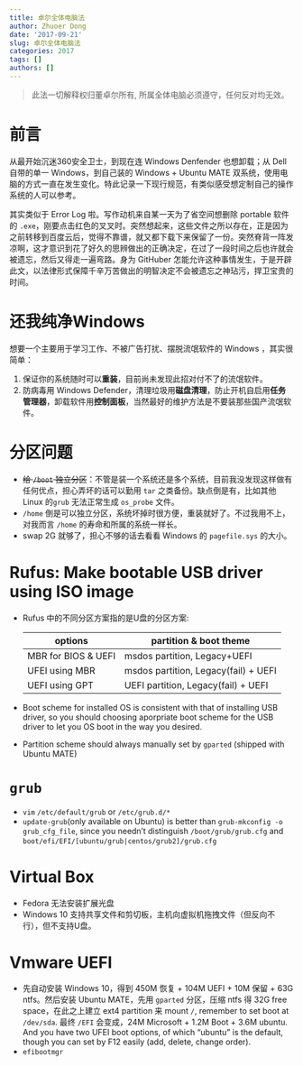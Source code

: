 ```yaml
---
title: 卓尔全体电脑法
author: Zhuoer Dong
date: '2017-09-21'
slug: 卓尔全体电脑法
categories: 2017
tags: []
authors: []
---
```


> 此法一切解释权归董卓尔所有, 所属全体电脑必须遵守，任何反对均无效。


# 前言

从最开始沉迷360安全卫士，到现在连 Windows Denfender 也想卸载；从 Dell 自带的单一 Windows，到自己装的 Windows + Ubuntu MATE 双系统，使用电脑的方式一直在发生变化。特此记录一下现行规范，有类似感受想定制自己的操作系统的人可以参考。
 
其实类似于 Error Log 啦。写作动机来自某一天为了省空间想删除 portable 软件的 `.exe`，刚要点击红色的叉叉时。突然想起来，这些文件之所以存在，正是因为之前转移到百度云后，觉得不靠谱，就又都下载下来保留了一份。突然脊背一阵发凉啊，这才意识到花了好久的思辨做出的正确决定，在过了一段时间之后也许就会被遗忘，然后又得走一遍弯路。身为 GitHuber 怎能允许这种事情发生，于是开辟此文，以法律形式保障千辛万苦做出的明智决定不会被遗忘之神玷污，捍卫宝贵的时间。



# 还我纯净Windows

想要一个主要用于学习工作、不被广告打扰、摆脱流氓软件的 Windows ，其实很简单：

1. 保证你的系统随时可以**重装**，目前尚未发现此招对付不了的流氓软件。
2. 防病毒用 Windows Defender，清理垃圾用**磁盘清理**，防止开机自启用**任务管理器**，卸载软件用**控制面板**，当然最好的维护方法是不要装那些国产流氓软件。


# 分区问题

- ~~给 `/boot` 独立分区~~：不管是装一个系统还是多个系统，目前我没发现这样做有任何优点，担心弄坏的话可以勤用 `tar` 之类备份。缺点倒是有，比如其他 Linux 的`grub` 无法正常生成 `os_probe` 文件。
- `/home` 倒是可以独立分区，系统坏掉时很方便，重装就好了。不过我用不上，对我而言 `/home` 的寿命和所属的系统一样长。
- swap 2G 就够了，担心不够的话去看看 Windows 的 `pagefile.sys` 的大小。



# Rufus: Make bootable USB driver using ISO image

- Rufus 中的不同分区方案指的是U盘的分区方案:

    options | partition & boot theme
    ------- | -----------------------
    MBR for BIOS & UEFI |    msdos partition, Legacy+UEFI 
    UFEI using MBR 	    |    msdos partition, Legacy(fail) + UEFI
    UEFI using GPT      |    UEFI partition,  Legacy(fail) + UEFI

- Boot scheme for installed OS is consistent with that of installing USB driver, so you should choosing aporpriate boot scheme for the USB driver to let you OS boot in the way you desired.
- Partition scheme should always manually set by `gparted` (shipped with Ubuntu MATE)



# `grub`

- `vim` `/etc/default/grub` or `/etc/grub.d/*`
- `update-grub`(only available on Ubuntu) is better than `grub-mkconfig -o grub_cfg_file`, since you needn't distinguish `/boot/grub/grub.cfg` and `boot/efi/EFI/[ubuntu/grub|centos/grub2]/grub.cfg` 



# Virtual Box

- Fedora 无法安装扩展光盘
- Windows 10 支持共享文件和剪切板，主机向虚拟机拖拽文件（但反向不行），但不支持U盘。
  


# Vmware UEFI

  - 先自动安装 Windows 10，得到 450M 恢复 + 104M UEFI + 10M 保留 + 63G ntfs。然后安装 Ubuntu MATE，先用 `gparted` 分区，压缩 ntfs 得 32G free space，在此之上建立 ext4 partition 来 mount `/`, remember to set boot at `/dev/sda`. 最终 `/EFI` 会变成，24M Microsoft + 1.2M Boot + 3.6M ubuntu. And you have two UFEI boot options, of which “ubuntu” is the default, though you can set by F12 easily (add, delete, change order).
  - `efibootmgr`

